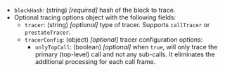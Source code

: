 - `blockHash`: (string) _[required]_ hash of the block to trace.
- Optional tracing options object with the following fields:
  - `tracer`: (string) _[optional]_ type of tracer. Supports `callTracer` or
    `prestateTracer`.
  - `tracerConfig`: (object) _[optional]_ tracer configuration options:
    - `onlyTopCall`: (boolean) _[optional]_ when `true`, will only trace the primary (top-level) call and not any
      sub-calls. It eliminates the additional processing for each call frame.
